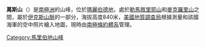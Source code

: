 {{coord|75|28|S|139|34|W|display=title}}

'''萬斯山'''（{{lang-en|Mount Vance}}）是[[南極洲|南極洲]]的山峰，位於[[瑪麗伯德地|瑪麗伯德地]]，處於[[勒馬敘里耶山|勒馬敘里耶山]]和[[麥克羅里山|麥克羅里山]]之間，屬於[[伊克斯山脈|伊克斯山脈]]的一部分，海拔高度840米，[[美國地質調查局|美國地質調查局]]根據測量和該國海軍的空中照片繪入地圖，現時由[[南極條約體系|南極條約體系]]管理。

{{DEFAULTSORT:Mount Vance}}
[[Category:馬里伯地山峰|Category:馬里伯地山峰]]


{{MarieByrdLand-geo-stub}}